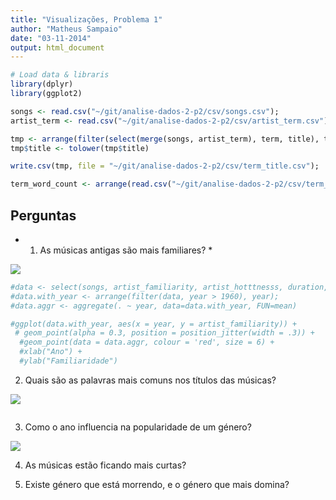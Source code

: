 ```yaml
---
title: "Visualizações, Problema 1"
author: "Matheus Sampaio"
date: "03-11-2014"
output: html_document
---
```



```r
# Load data & libraris
library(dplyr)
library(ggplot2)

songs <- read.csv("~/git/analise-dados-2-p2/csv/songs.csv");
artist_term <- read.csv("~/git/analise-dados-2-p2/csv/artist_term.csv");

tmp <- arrange(filter(select(merge(songs, artist_term), term, title), term == "rock" | term == "pop" | term == "jazz" | term == "electronic" | term == "alternative rock"), term);
tmp$title <- tolower(tmp$title)

write.csv(tmp, file = "~/git/analise-dados-2-p2/csv/term_title.csv");

term_word_count <- arrange(read.csv("~/git/analise-dados-2-p2/csv/term_word_count.csv"), desc(total))
```

## Perguntas

* 1. As músicas antigas são mais familiares? *

![](img/1.JPG)

```r

#data <- select(songs, artist_familiarity, artist_hotttnesss, duration, year);
#data.with_year <- arrange(filter(data, year > 1960), year);
#data.aggr <- aggregate(. ~ year, data=data.with_year, FUN=mean)

#ggplot(data.with_year, aes(x = year, y = artist_familiarity)) +
 # geom_point(alpha = 0.3, position = position_jitter(width = .3)) +
  #geom_point(data = data.aggr, colour = 'red', size = 6) +
  #xlab("Ano") +
  #ylab("Familiaridade")
```


2. Quais são as palavras mais comuns nos títulos das músicas?

![](img/2.JPG)


```r

```

3. Como o ano influencia na popularidade de um género?

![](img/3.JPG)

4. As músicas estão ficando mais curtas?

5. Existe género que está morrendo, e o género que mais domina?

